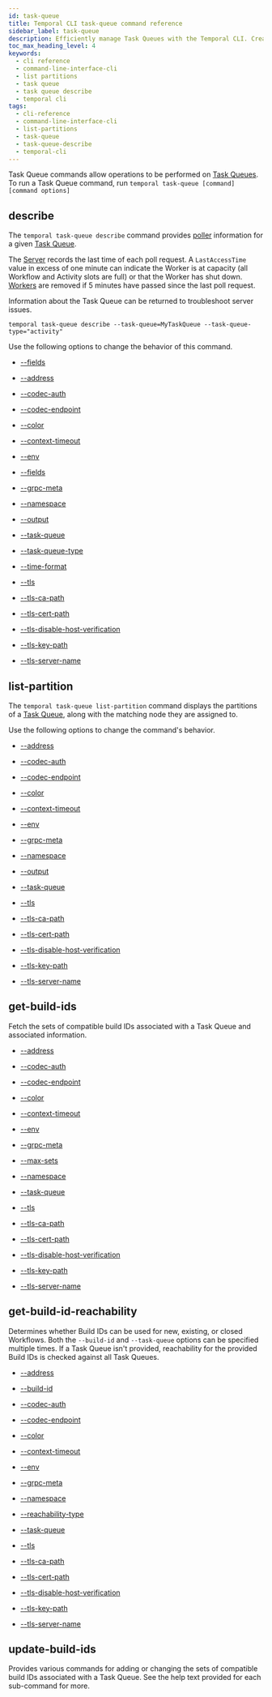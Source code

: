 ```yaml
---
id: task-queue
title: Temporal CLI task-queue command reference
sidebar_label: task-queue
description: Efficiently manage Task Queues with the Temporal CLI. Create, configure, and monitor Task Queues to optimize Workflow Execution and Task processing.
toc_max_heading_level: 4
keywords:
  - cli reference
  - command-line-interface-cli
  - list partitions
  - task queue
  - task queue describe
  - temporal cli
tags:
  - cli-reference
  - command-line-interface-cli
  - list-partitions
  - task-queue
  - task-queue-describe
  - temporal-cli
---
```


Task Queue commands allow operations to be performed on [Task Queues](/workers#task-queue).
To run a Task Queue command, run `temporal task-queue [command] [command options]`

## describe

The `temporal task-queue describe` command provides [poller](/develop/worker-performance#poller-count) information for a given [Task Queue](/workers#task-queue).

The [Server](/clusters#temporal-server) records the last time of each poll request.
A `LastAccessTime` value in excess of one minute can indicate the Worker is at capacity (all Workflow and Activity slots are full) or that the Worker has shut down.
[Workers](/workers#worker) are removed if 5 minutes have passed since the last poll request.

Information about the Task Queue can be returned to troubleshoot server issues.

`temporal task-queue describe --task-queue=MyTaskQueue --task-queue-type="activity"`

Use the following options to change the behavior of this command.

- [--fields](/cli/cmd-options#fields)
- [--address](/cli/cmd-options#address)

- [--codec-auth](/cli/cmd-options#codec-auth)

- [--codec-endpoint](/cli/cmd-options#codec-endpoint)

- [--color](/cli/cmd-options#color)

- [--context-timeout](/cli/cmd-options#context-timeout)

- [--env](/cli/cmd-options#env)

- [--fields](/cli/cmd-options#fields)

- [--grpc-meta](/cli/cmd-options#grpc-meta)

- [--namespace](/cli/cmd-options#namespace)

- [--output](/cli/cmd-options#output)

- [--task-queue](/cli/cmd-options#task-queue)

- [--task-queue-type](/cli/cmd-options#task-queue-type)

- [--time-format](/cli/cmd-options#time-format)

- [--tls](/cli/cmd-options#tls)

- [--tls-ca-path](/cli/cmd-options#tls-ca-path)

- [--tls-cert-path](/cli/cmd-options#tls-cert-path)

- [--tls-disable-host-verification](/cli/cmd-options#tls-disable-host-verification)

- [--tls-key-path](/cli/cmd-options#tls-key-path)

- [--tls-server-name](/cli/cmd-options#tls-server-name)

## list-partition

The `temporal task-queue list-partition` command displays the partitions of a [Task Queue](/workers#task-queue), along with the matching node they are assigned to.

Use the following options to change the command's behavior.

- [--address](/cli/cmd-options#address)

- [--codec-auth](/cli/cmd-options#codec-auth)

- [--codec-endpoint](/cli/cmd-options#codec-endpoint)

- [--color](/cli/cmd-options#color)

- [--context-timeout](/cli/cmd-options#context-timeout)

- [--env](/cli/cmd-options#env)

- [--grpc-meta](/cli/cmd-options#grpc-meta)

- [--namespace](/cli/cmd-options#namespace)

- [--output](/cli/cmd-options#output)

- [--task-queue](/cli/cmd-options#task-queue)

- [--tls](/cli/cmd-options#tls)

- [--tls-ca-path](/cli/cmd-options#tls-ca-path)

- [--tls-cert-path](/cli/cmd-options#tls-cert-path)

- [--tls-disable-host-verification](/cli/cmd-options#tls-disable-host-verification)

- [--tls-key-path](/cli/cmd-options#tls-key-path)

- [--tls-server-name](/cli/cmd-options#tls-server-name)

## get-build-ids

Fetch the sets of compatible build IDs associated with a Task Queue and associated information.

- [--address](/cli/cmd-options#address)

- [--codec-auth](/cli/cmd-options#codec-auth)

- [--codec-endpoint](/cli/cmd-options#codec-endpoint)

- [--color](/cli/cmd-options#color)

- [--context-timeout](/cli/cmd-options#context-timeout)

- [--env](/cli/cmd-options#env)

- [--grpc-meta](/cli/cmd-options#grpc-meta)

- [--max-sets](/cli/cmd-options#max-sets)

- [--namespace](/cli/cmd-options#namespace)

- [--task-queue](/cli/cmd-options#task-queue)

- [--tls](/cli/cmd-options#tls)

- [--tls-ca-path](/cli/cmd-options#tls-ca-path)

- [--tls-cert-path](/cli/cmd-options#tls-cert-path)

- [--tls-disable-host-verification](/cli/cmd-options#tls-disable-host-verification)

- [--tls-key-path](/cli/cmd-options#tls-key-path)

- [--tls-server-name](/cli/cmd-options#tls-server-name)

## get-build-id-reachability

Determines whether Build IDs can be used for new, existing, or closed Workflows.
Both the `--build-id` and `--task-queue` options can be specified multiple times.
If a Task Queue isn't provided, reachability for the provided Build IDs is checked against all Task Queues.

- [--address](/cli/cmd-options#address)

- [--build-id](/cli/cmd-options#build-id)

- [--codec-auth](/cli/cmd-options#codec-auth)

- [--codec-endpoint](/cli/cmd-options#codec-endpoint)

- [--color](/cli/cmd-options#color)

- [--context-timeout](/cli/cmd-options#context-timeout)

- [--env](/cli/cmd-options#env)

- [--grpc-meta](/cli/cmd-options#grpc-meta)

- [--namespace](/cli/cmd-options#namespace)

- [--reachability-type](/cli/cmd-options#reachability-type)

- [--task-queue](/cli/cmd-options#task-queue)

- [--tls](/cli/cmd-options#tls)

- [--tls-ca-path](/cli/cmd-options#tls-ca-path)

- [--tls-cert-path](/cli/cmd-options#tls-cert-path)

- [--tls-disable-host-verification](/cli/cmd-options#tls-disable-host-verification)

- [--tls-key-path](/cli/cmd-options#tls-key-path)

- [--tls-server-name](/cli/cmd-options#tls-server-name)

## update-build-ids

Provides various commands for adding or changing the sets of compatible build IDs associated with a Task Queue.
See the help text provided for each sub-command for more.
